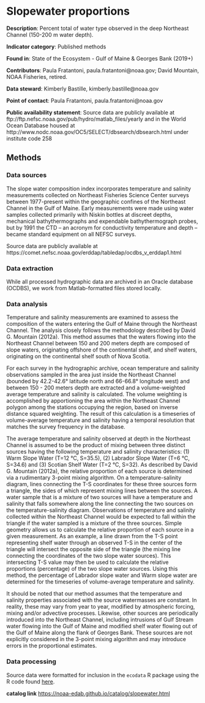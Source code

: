 # Slopewater proportions {#slopewater}

**Description**: Percent total of water type observed in the deep Northeast Channel (150-200 m water depth).

**Indicator category**: Published methods

**Found in**: State of the Ecosystem - Gulf of Maine & Georges Bank (2019+)

**Contributors**: Paula Fratantoni, paula.fratantoni@noaa.gov; David Mountain, NOAA Fisheries, retired.

**Data steward**: Kimberly Bastille, kimberly.bastille@noaa.gov

**Point of contact**: Paula Fratantoni, paula.fratantoni@noaa.gov

**Public availability statement**: Source data are publicly available at ftp://ftp.nefsc.noaa.gov/pub/hydro/matlab_files/yearly and in the World Ocean Database housed at  http://www.nodc.noaa.gov/OC5/SELECT/dbsearch/dbsearch.html under institute code 258

## Methods

### Data sources

The slope water composition index incorporates temperature and salinity measurements collected on Northeast Fisheries Science Center surveys between 1977-present within the geographic confines of the Northeast Channel in the Gulf of Maine. Early measurements were made using water samples collected primarily with Niskin bottles at discreet depths, mechanical bathythermographs and expendable bathythermograph probes, but by 1991 the CTD – an acronym for conductivity temperature and depth – became standard equipment on all NEFSC surveys.

Source data are publicly available at https://comet.nefsc.noaa.gov/erddap/tabledap/ocdbs_v_erddap1.html  

### Data extraction

While all processed hydrographic data are archived in an Oracle database (OCDBS), we work from Matlab-formatted files stored locally. 

### Data analysis

Temperature and salinity measurements are examined to assess the composition of the waters entering the Gulf of Maine through the Northeast Channel. The analysis closely follows the methodology described by David G. Mountain (2012a). This method assumes that the waters flowing into the Northeast Channel between 150 and 200 meters depth are composed of slope waters, originating offshore of the continental shelf, and shelf waters, originating on the continental shelf south of Nova Scotia.

For each survey in the hydrographic archive, ocean temperature and salinity observations sampled in the area just inside the Northeast Channel (bounded by 42.2-42.6° latitude north and 66-66.8° longitude west) and between 150 - 200 meters depth are extracted and a volume-weighted average temperature and salinity is calculated. The volume weighting is accomplished by apportioning the area within the Northeast Channel polygon among the stations occupying the region, based on inverse distance squared weighting. The result of this calculation is a timeseries of volume-average temperature and salinity having a temporal resolution that matches the survey frequency in the database.

The average temperature and salinity observed at depth in the Northeast Channel is assumed to be the product of mixing between three distinct sources having the following temperature and salinity characteristics: (1) Warm Slope Water (T=12 °C, S=35.5), (2) Labrador Slope Water (T=6 °C, S=34.6) and (3) Scotian Shelf Water (T=2 °C, S=32). As described by David G. Mountain (2012a), the relative proportion of each source is determined via a rudimentary 3-point mixing algorithm. On a temperature-salinity diagram, lines connecting the T-S coordinates for these three sources form a triangle, the sides of which represent mixing lines between the sources. A water sample that is a mixture of two sources will have a temperature and salinity that falls somewhere along the line connecting the two sources on the temperature-salinity diagram. Observations of temperature and salinity collected within the Northeast Channel would be expected to fall within the triangle if the water sampled is a mixture of the three sources. Simple geometry allows us to calculate the relative proportion of each source in a given measurement. As an example, a line drawn from the T-S point representing shelf water through an observed T-S in the center of the triangle will intersect the opposite side of the triangle (the mixing line connecting the coordinates of the two slope water sources). This intersecting T-S value may then be used to calculate the relative proportions (percentage) of the two slope water sources. Using this method, the percentage of Labrador slope water and Warm slope water are determined for the timeseries of volume-average temperature and salinity.

It should be noted that our method assumes that the temperature and salinity properties associated with the source watermasses are constant. In reality, these may vary from year to year, modified by atmospheric forcing, mixing and/or advective processes. Likewise, other sources are periodically introduced into the Northeast Channel, including intrusions of Gulf Stream water flowing into the Gulf of Maine and modified shelf water flowing out of the Gulf of Maine along the flank of Georges Bank. These sources are not explicitly considered in the 3-point mixing algorithm and may introduce errors in the proportional estimates.

### Data processing

Source data were formatted for inclusion in the `ecodata` R package using the R code found [here](https://github.com/NOAA-EDAB/ecodata/blob/master/data-raw/get_slopewater.R).

**catalog link**
<https://noaa-edab.github.io/catalog/slopewater.html>